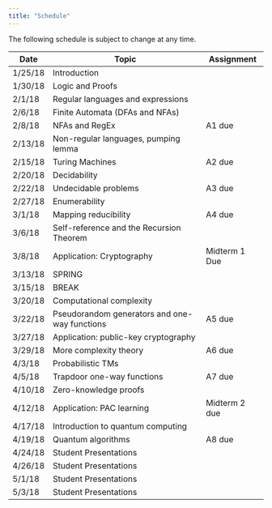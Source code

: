 ```yaml
---
title: "Schedule"
---
```

The following schedule is subject to change at any time.

| **Date** | **Topic**  | **Assignment** |
| ---------|------------|----------------|
| 1/25/18  | Introduction| |
| 1/30/18  | Logic and Proofs ||
| 2/1/18   | Regular languages and expressions ||
| 2/6/18   | Finite Automata (DFAs and NFAs) ||
| 2/8/18   | NFAs and RegEx | A1 due |
| 2/13/18  | Non-regular languages, pumping lemma ||
| 2/15/18  | Turing Machines | A2 due |
| 2/20/18  | Decidability ||
| 2/22/18  | Undecidable problems | A3 due |
| 2/27/18  | Enumerability ||
| 3/1/18   | Mapping reducibility | A4 due |
| 3/6/18   | Self-reference and the Recursion Theorem ||
| 3/8/18   | Application: Cryptography | Midterm 1 Due |
| 3/13/18  | SPRING ||
| 3/15/18  | BREAK ||
| 3/20/18  | Computational complexity ||
| 3/22/18  | Pseudorandom generators and one-way functions | A5 due |
| 3/27/18  | Application: public-key cryptography ||
| 3/29/18  | More complexity theory | A6 due |
| 4/3/18   | Probabilistic TMs ||
| 4/5/18   | Trapdoor one-way functions | A7 due |
| 4/10/18  | Zero-knowledge proofs ||
| 4/12/18  | Application: PAC learning | Midterm 2 due |
| 4/17/18  | Introduction to quantum computing ||
| 4/19/18  | Quantum algorithms | A8 due |
| 4/24/18  | Student Presentations ||
| 4/26/18  | Student Presentations ||
| 5/1/18   | Student Presentations ||
| 5/3/18   | Student Presentations ||